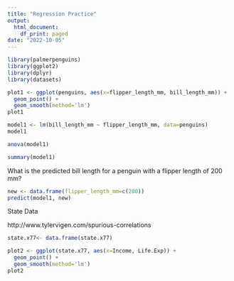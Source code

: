 ```yaml
---
title: "Regression Practice"
output:
  html_document:
    df_print: paged
date: "2022-10-05"
---
```


```r
library(palmerpenguins)
library(ggplot2)
library(dplyr)
library(datasets)
```

```r
plot1 <- ggplot(penguins, aes(x=flipper_length_mm, bill_length_mm)) +
  geom_point() +
  geom_smooth(method='lm')
plot1
```

```r
model1 <- lm(bill_length_mm ~ flipper_length_mm, data=penguins)
model1
```

```r
anova(model1)
```

```r
summary(model1)
```

What is the predicted bill length for a penguin with a flipper length of 200 mm?
```r
new <- data.frame(flipper_length_mm=c(200))
predict(model1, new)
```


State Data

http://www.tylervigen.com/spurious-correlations

```r
state.x77<- data.frame(state.x77)

plot2 <- ggplot(state.x77, aes(x=Income, Life.Exp)) +
  geom_point() +
  geom_smooth(method='lm')
plot2
```

